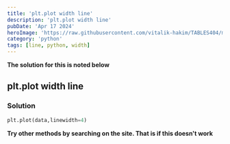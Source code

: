 ---
title: 'plt.plot width line'
description: 'plt.plot width line'
pubDate: 'Apr 17 2024'
heroImage: 'https://raw.githubusercontent.com/vitalik-hakim/TABLES404/main/error_b/python.jpg'
category: 'python'
tags: [line, python, width]
---

**The solution for this is noted below**

## plt.plot width line

### Solution

```python
plt.plot(data,linewidth=4)
```
**Try other methods by searching on the site. That is if this doesn't work**
